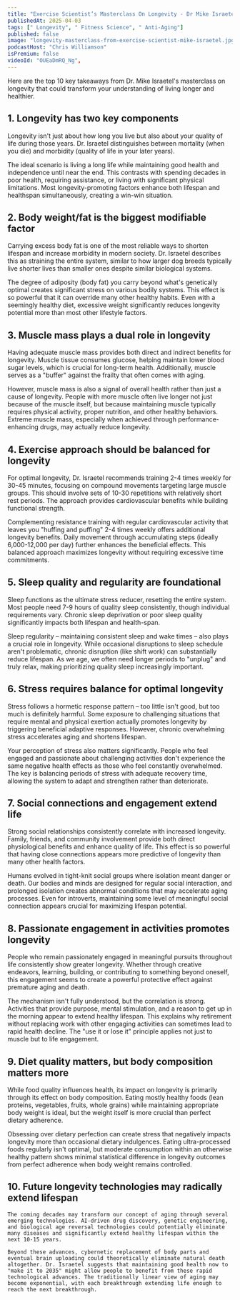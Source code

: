 ```yaml
---
title: "Exercise Scientist’s Masterclass On Longevity - Dr Mike Israetel"
publishedAt: 2025-04-03
tags: [" Longevity", " Fitness Science", " Anti-Aging"]
published: false
image: "longevity-masterclass-from-exercise-scientist-mike-israetel.jpg"
podcastHost: "Chris Williamson"
isPremium: false
videoId: "OUEaDmRQ_Ng",
---
```



<PodcastSummaryPageLayout frontmatter={frontmatter}>

Here are the top 10 key takeaways from Dr. Mike Israetel's masterclass on longevity that could transform your understanding of living longer and healthier.

## 1. Longevity has two key components

Longevity isn't just about how long you live but also about your quality of life during those years. Dr. Israetel distinguishes between mortality (when you die) and morbidity (quality of life in your later years).

The ideal scenario is living a long life while maintaining good health and independence until near the end. This contrasts with spending decades in poor health, requiring assistance, or living with significant physical limitations. Most longevity-promoting factors enhance both lifespan and healthspan simultaneously, creating a win-win situation.

## 2. Body weight/fat is the biggest modifiable factor

Carrying excess body fat is one of the most reliable ways to shorten lifespan and increase morbidity in modern society. Dr. Israetel describes this as straining the entire system, similar to how larger dog breeds typically live shorter lives than smaller ones despite similar biological systems.

The degree of adiposity (body fat) you carry beyond what's genetically optimal creates significant stress on various bodily systems. This effect is so powerful that it can override many other healthy habits. Even with a seemingly healthy diet, excessive weight significantly reduces longevity potential more than most other lifestyle factors.

## 3. Muscle mass plays a dual role in longevity

Having adequate muscle mass provides both direct and indirect benefits for longevity. Muscle tissue consumes glucose, helping maintain lower blood sugar levels, which is crucial for long-term health. Additionally, muscle serves as a "buffer" against the frailty that often comes with aging.

However, muscle mass is also a signal of overall health rather than just a cause of longevity. People with more muscle often live longer not just because of the muscle itself, but because maintaining muscle typically requires physical activity, proper nutrition, and other healthy behaviors. Extreme muscle mass, especially when achieved through performance-enhancing drugs, may actually reduce longevity.

## 4. Exercise approach should be balanced for longevity

For optimal longevity, Dr. Israetel recommends training 2-4 times weekly for 30-45 minutes, focusing on compound movements targeting large muscle groups. This should involve sets of 10-30 repetitions with relatively short rest periods. The approach provides cardiovascular benefits while building functional strength.

Complementing resistance training with regular cardiovascular activity that leaves you "huffing and puffing" 2-4 times weekly offers additional longevity benefits. Daily movement through accumulating steps (ideally 6,000-12,000 per day) further enhances the beneficial effects. This balanced approach maximizes longevity without requiring excessive time commitments.

## 5. Sleep quality and regularity are foundational

Sleep functions as the ultimate stress reducer, resetting the entire system. Most people need 7-9 hours of quality sleep consistently, though individual requirements vary. Chronic sleep deprivation or poor sleep quality significantly impacts both lifespan and health-span.

Sleep regularity – maintaining consistent sleep and wake times – also plays a crucial role in longevity. While occasional disruptions to sleep schedule aren't problematic, chronic disruption (like shift work) can substantially reduce lifespan. As we age, we often need longer periods to "unplug" and truly relax, making prioritizing quality sleep increasingly important.

## 6. Stress requires balance for optimal longevity

Stress follows a hormetic response pattern – too little isn't good, but too much is definitely harmful. Some exposure to challenging situations that require mental and physical exertion actually promotes longevity by triggering beneficial adaptive responses. However, chronic overwhelming stress accelerates aging and shortens lifespan.

Your perception of stress also matters significantly. People who feel engaged and passionate about challenging activities don't experience the same negative health effects as those who feel constantly overwhelmed. The key is balancing periods of stress with adequate recovery time, allowing the system to adapt and strengthen rather than deteriorate.

## 7. Social connections and engagement extend life

Strong social relationships consistently correlate with increased longevity. Family, friends, and community involvement provide both direct physiological benefits and enhance quality of life. This effect is so powerful that having close connections appears more predictive of longevity than many other health factors.

Humans evolved in tight-knit social groups where isolation meant danger or death. Our bodies and minds are designed for regular social interaction, and prolonged isolation creates abnormal conditions that may accelerate aging processes. Even for introverts, maintaining some level of meaningful social connection appears crucial for maximizing lifespan potential.

## 8. Passionate engagement in activities promotes longevity

People who remain passionately engaged in meaningful pursuits throughout life consistently show greater longevity. Whether through creative endeavors, learning, building, or contributing to something beyond oneself, this engagement seems to create a powerful protective effect against premature aging and death.

The mechanism isn't fully understood, but the correlation is strong. Activities that provide purpose, mental stimulation, and a reason to get up in the morning appear to extend healthy lifespan. This explains why retirement without replacing work with other engaging activities can sometimes lead to rapid health decline. The "use it or lose it" principle applies not just to muscle but to life engagement.

## 9. Diet quality matters, but body composition matters more

While food quality influences health, its impact on longevity is primarily through its effect on body composition. Eating mostly healthy foods (lean proteins, vegetables, fruits, whole grains) while maintaining appropriate body weight is ideal, but the weight itself is more crucial than perfect dietary adherence.

Obsessing over dietary perfection can create stress that negatively impacts longevity more than occasional dietary indulgences. Eating ultra-processed foods regularly isn't optimal, but moderate consumption within an otherwise healthy pattern shows minimal statistical difference in longevity outcomes from perfect adherence when body weight remains controlled.

## 10. Future longevity technologies may radically extend lifespan

    The coming decades may transform our concept of aging through several emerging technologies. AI-driven drug discovery, genetic engineering, and biological age reversal technologies could potentially eliminate many diseases and significantly extend healthy lifespan within the next 10-15 years.

    Beyond these advances, cybernetic replacement of body parts and eventual brain uploading could theoretically eliminate natural death altogether. Dr. Israetel suggests that maintaining good health now to "make it to 2035" might allow people to benefit from these rapid technological advances. The traditionally linear view of aging may become exponential, with each breakthrough extending life enough to reach the next breakthrough.

</PodcastSummaryPageLayout>
